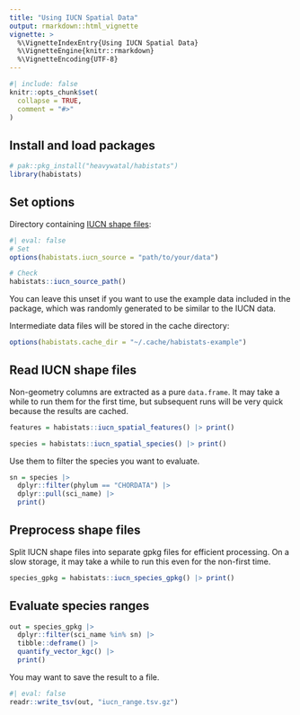 ```yaml
---
title: "Using IUCN Spatial Data"
output: rmarkdown::html_vignette
vignette: >
  %\VignetteIndexEntry{Using IUCN Spatial Data}
  %\VignetteEngine{knitr::rmarkdown}
  %\VignetteEncoding{UTF-8}
---
```


```r
#| include: false
knitr::opts_chunk$set(
  collapse = TRUE,
  comment = "#>"
)
```

## Install and load packages

```r
# pak::pkg_install("heavywatal/habistats")
library(habistats)
```

## Set options

Directory containing [IUCN shape files](https://www.iucnredlist.org/resources/spatial-data-download):

```r
#| eval: false
# Set
options(habistats.iucn_source = "path/to/your/data")

# Check
habistats::iucn_source_path()
```

You can leave this unset if you want to use the example data included in the package,
which was randomly generated to be similar to the IUCN data.

Intermediate data files will be stored in the cache directory:

```r
options(habistats.cache_dir = "~/.cache/habistats-example")
```


## Read IUCN shape files

Non-geometry columns are extracted as a pure `data.frame`.
It may take a while to run them for the first time,
but subsequent runs will be very quick because the results are cached.

```r
features = habistats::iucn_spatial_features() |> print()

species = habistats::iucn_spatial_species() |> print()
```

Use them to filter the species you want to evaluate.

```r
sn = species |>
  dplyr::filter(phylum == "CHORDATA") |>
  dplyr::pull(sci_name) |>
  print()
```


## Preprocess shape files

Split IUCN shape files into separate gpkg files for efficient processing.
On a slow storage, it may take a while to run this even for the non-first time.

```r
species_gpkg = habistats::iucn_species_gpkg() |> print()
```

## Evaluate species ranges

```r
out = species_gpkg |>
  dplyr::filter(sci_name %in% sn) |>
  tibble::deframe() |>
  quantify_vector_kgc() |>
  print()
```

You may want to save the result to a file.

```r
#| eval: false
readr::write_tsv(out, "iucn_range.tsv.gz")
```
